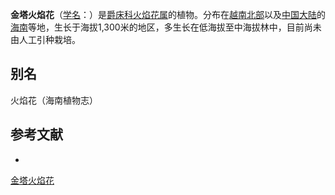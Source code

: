{{Speciesbox
| name = 金塔火焰花
| status = 
| status_system = 
| image = 
| genus = Phlogacanthus
| species = pyramidalis
| authority = R. Ben.
}}

'''金塔火焰花'''（[[学名|学名]]：{{lang|la|''Phlogacanthus pyramidalis''}}）是[[爵床科|爵床科]][[火焰花属|火焰花属]]的植物。分布在[[越南北部|越南北部]]以及[[中国大陆|中国大陆]]的[[海南|海南]]等地，生长于海拔1,300米的地区，多生长在低海拔至中海拔林中，目前尚未由人工引种栽培。

== 别名 ==
火焰花（海南植物志）

== 参考文献 ==
<div class="references-small">
* {{cite web| url =http://www.bioinfo.cn/db05/KmzwSpecies.php?action=view&id=612| title =金塔火焰花| work =《中国高等植物数据库全库》| publisher =中国科学院微生物研究所| author =昆明植物研究所| accessdate =2009-02-21| deadurl =yes| archiveurl =https://web.archive.org/web/20160305053833/http://www.bioinfo.cn/db05/KmzwSpecies.php?action=view&id=612| archivedate =2016-03-05}}
</div>
{{Taxonbar|from=Q15225101}}

[[Category:火焰花属|金塔火焰花]]


{{植物小作品}}